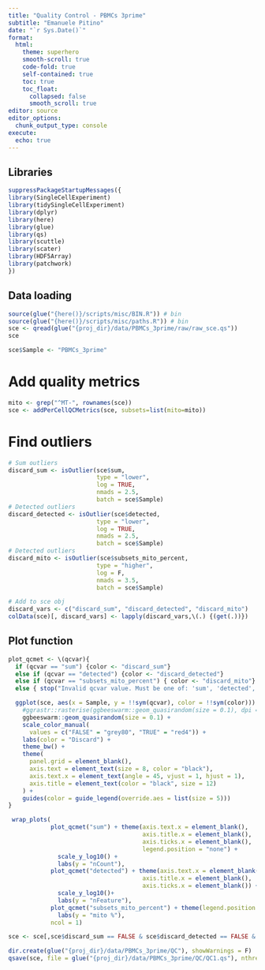 ```yaml
---
title: "Quality Control - PBMCs 3prime"
subtitle: "Emanuele Pitino"
date: "`r Sys.Date()`"
format: 
  html:
    theme: superhero
    smooth-scroll: true
    code-fold: true
    self-contained: true
    toc: true
    toc_float: 
      collapsed: false
      smooth_scroll: true
editor: source
editor_options: 
  chunk_output_type: console
execute:
  echo: true
---
```


## Libraries
```r
suppressPackageStartupMessages({
library(SingleCellExperiment)
library(tidySingleCellExperiment)
library(dplyr)
library(here)
library(glue)
library(qs)
library(scuttle)
library(scater)
library(HDF5Array)
library(patchwork)
})
```

## Data loading
```r
source(glue("{here()}/scripts/misc/BIN.R")) # bin
source(glue("{here()}/scripts/misc/paths.R")) # bin
sce <- qread(glue("{proj_dir}/data/PBMCs_3prime/raw/raw_sce.qs"))
sce

sce$Sample <- "PBMCs_3prime"
```

# Add quality metrics
```r
mito <- grep("^MT-", rownames(sce))
sce <- addPerCellQCMetrics(sce, subsets=list(mito=mito))
```

# Find outliers
```r
# Sum outliers
discard_sum <- isOutlier(sce$sum, 
                         type = "lower", 
                         log = TRUE,
                         nmads = 2.5,
                         batch = sce$Sample)
# Detected outliers
discard_detected <- isOutlier(sce$detected, 
                         type = "lower", 
                         log = TRUE,
                         nmads = 2.5,
                         batch = sce$Sample)
# Detected outliers
discard_mito <- isOutlier(sce$subsets_mito_percent, 
                         type = "higher", 
                         log = F,
                         nmads = 3.5,
                         batch = sce$Sample)

# Add to sce obj
discard_vars <- c("discard_sum", "discard_detected", "discard_mito")
colData(sce)[, discard_vars] <- lapply(discard_vars,\(.) {(get(.))})
```

## Plot function
```r
plot_qcmet <- \(qcvar){
  if (qcvar == "sum") {color <- "discard_sum"} 
  else if (qcvar == "detected") {color <- "discard_detected"}
  else if (qcvar == "subsets_mito_percent") { color <- "discard_mito"} 
  else { stop("Invalid qcvar value. Must be one of: 'sum', 'detected', 'mito'.") }

  ggplot(sce, aes(x = Sample, y = !!sym(qcvar), color = !!sym(color))) +
    #ggrastr::rasterise(ggbeeswarm::geom_quasirandom(size = 0.1), dpi = 1200) +
    ggbeeswarm::geom_quasirandom(size = 0.1) +
    scale_color_manual(
      values = c("FALSE" = "grey80", "TRUE" = "red4")) +
    labs(color = "Discard") +
    theme_bw() +
    theme(
      panel.grid = element_blank(),
      axis.text = element_text(size = 8, color = "black"),
      axis.text.x = element_text(angle = 45, vjust = 1, hjust = 1),
      axis.title = element_text(color = "black", size = 12)
    ) + 
    guides(color = guide_legend(override.aes = list(size = 5)))
}
```

```r
 wrap_plots(
            plot_qcmet("sum") + theme(axis.text.x = element_blank(),
                                      axis.title.x = element_blank(),
                                      axis.ticks.x = element_blank(),
                                      legend.position = "none") +
              scale_y_log10() +
              labs(y = "nCount"),
            plot_qcmet("detected") + theme(axis.text.x = element_blank(),
                                      axis.title.x = element_blank(),
                                      axis.ticks.x = element_blank()) +
              scale_y_log10()+
              labs(y = "nFeature"),
            plot_qcmet("subsets_mito_percent") + theme(legend.position = "none")+
              labs(y = "mito %"),
            ncol = 1)
```


```r
sce <- sce[,sce$discard_sum == FALSE & sce$discard_detected == FALSE & sce$discard_mito == FALSE]
```


```r
dir.create(glue("{proj_dir}/data/PBMCs_3prime/QC"), showWarnings = F)
qsave(sce, file = glue("{proj_dir}/data/PBMCs_3prime/QC/QC1.qs"), nthreads = 8)
```
